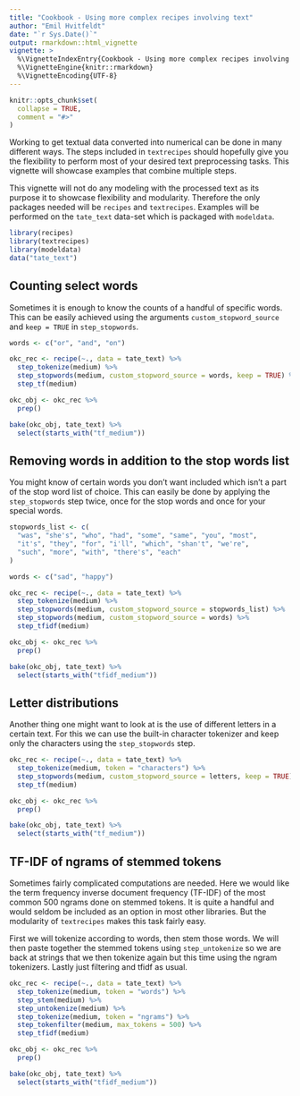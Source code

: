 ```yaml
---
title: "Cookbook - Using more complex recipes involving text"
author: "Emil Hvitfeldt"
date: "`r Sys.Date()`"
output: rmarkdown::html_vignette
vignette: >
  %\VignetteIndexEntry{Cookbook - Using more complex recipes involving text}
  %\VignetteEngine{knitr::rmarkdown}
  %\VignetteEncoding{UTF-8}
---
```


```r
knitr::opts_chunk$set(
  collapse = TRUE,
  comment = "#>"
)
```

Working to get textual data converted into numerical can be done in many different ways. The steps included in `textrecipes` should hopefully give you the flexibility to perform most of your desired text preprocessing tasks. This vignette will showcase examples that combine multiple steps.  

This vignette will not do any modeling with the processed text as its purpose it to showcase  flexibility and modularity. Therefore the only packages needed will be `recipes` and `textrecipes`. Examples will be performed on the `tate_text` data-set which is packaged with `modeldata`.

```r
library(recipes)
library(textrecipes)
library(modeldata)
data("tate_text")
```

## Counting select words

Sometimes it is enough to know the counts of a handful of specific words. This can be easily achieved using the arguments `custom_stopword_source` and `keep = TRUE` in `step_stopwords`. 

```r
words <- c("or", "and", "on")

okc_rec <- recipe(~., data = tate_text) %>%
  step_tokenize(medium) %>%
  step_stopwords(medium, custom_stopword_source = words, keep = TRUE) %>%
  step_tf(medium)

okc_obj <- okc_rec %>%
  prep()

bake(okc_obj, tate_text) %>%
  select(starts_with("tf_medium"))
```

## Removing words in addition to the stop words list

You might know of certain words you don't want included which isn't a part of the stop word list of choice. This can easily be done by applying the `step_stopwords` step twice, once for the stop words and once for your special words.

```r
stopwords_list <- c(
  "was", "she's", "who", "had", "some", "same", "you", "most",
  "it's", "they", "for", "i'll", "which", "shan't", "we're",
  "such", "more", "with", "there's", "each"
)

words <- c("sad", "happy")

okc_rec <- recipe(~., data = tate_text) %>%
  step_tokenize(medium) %>%
  step_stopwords(medium, custom_stopword_source = stopwords_list) %>%
  step_stopwords(medium, custom_stopword_source = words) %>%
  step_tfidf(medium)

okc_obj <- okc_rec %>%
  prep()

bake(okc_obj, tate_text) %>%
  select(starts_with("tfidf_medium"))
```

## Letter distributions

Another thing one might want to look at is the use of different letters in a certain text. For this we can use the built-in character tokenizer and keep only the characters using the `step_stopwords` step.

```r
okc_rec <- recipe(~., data = tate_text) %>%
  step_tokenize(medium, token = "characters") %>%
  step_stopwords(medium, custom_stopword_source = letters, keep = TRUE) %>%
  step_tf(medium)

okc_obj <- okc_rec %>%
  prep()

bake(okc_obj, tate_text) %>%
  select(starts_with("tf_medium"))
```

## TF-IDF of ngrams of stemmed tokens

Sometimes fairly complicated computations are needed. Here we would like the term frequency inverse document frequency (TF-IDF) of the most common 500 ngrams done on stemmed tokens. It is quite a handful and would seldom be included as an option in most other libraries. But the modularity of `textrecipes` makes this task fairly easy.  

First we will tokenize according to words, then stem those words. We will then paste together the stemmed tokens using `step_untokenize` so we are back at strings that we then tokenize again but this time using the ngram tokenizers. Lastly just filtering and tfidf as usual.

```r
okc_rec <- recipe(~., data = tate_text) %>%
  step_tokenize(medium, token = "words") %>%
  step_stem(medium) %>%
  step_untokenize(medium) %>%
  step_tokenize(medium, token = "ngrams") %>%
  step_tokenfilter(medium, max_tokens = 500) %>%
  step_tfidf(medium)

okc_obj <- okc_rec %>%
  prep()

bake(okc_obj, tate_text) %>%
  select(starts_with("tfidf_medium"))
```
